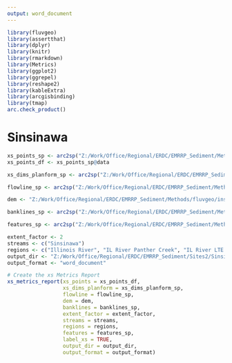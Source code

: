 ```yaml
---
output: word_document
---
```


```r
library(fluvgeo)
library(assertthat)
library(dplyr)
library(knitr)
library(rmarkdown)
library(Metrics)
library(ggplot2)
library(ggrepel)
library(reshape2)
library(kableExtra)
library(arcgisbinding)
library(tmap)
arc.check_product()
```

# Sinsinawa
```r
xs_points_sp <- arc2sp("Z:/Work/Office/Regional/ERDC/EMRRP_Sediment/Methods/fluvgeo/inst/extdata/testing_data.gdb/riffle_floodplain_points")
xs_points_df <- xs_points_sp@data

xs_dims_planform_sp <- arc2sp("Z:/Work/Office/Regional/ERDC/EMRRP_Sediment/Methods/fluvgeo/inst/extdata/testing_data.gdb/riffle_floodplain_dims_planform")

flowline_sp <- arc2sp("Z:/Work/Office/Regional/ERDC/EMRRP_Sediment/Methods/fluvgeo/inst/extdata/testing_data.gdb/flowline")

dem <- "Z:/Work/Office/Regional/ERDC/EMRRP_Sediment/Methods/fluvgeo/inst/extdata/testing_raster.gdb/dem_1m"

banklines_sp <- arc2sp("Z:/Work/Office/Regional/ERDC/EMRRP_Sediment/Methods/fluvgeo/inst/extdata/testing_data.gdb/banklines")

features_sp <- arc2sp("Z:/Work/Office/Regional/ERDC/EMRRP_Sediment/Methods/fluvgeo/inst/extdata/testing_data.gdb/features")

extent_factor <- 2
streams <- c("Sinsinawa")
regions <- c("Illinois River", "IL River Panther Creek", "IL River LTE 120", "IL River LTE 300")
output_dir <- "Z:/Work/Office/Regional/ERDC/EMRRP_Sediment/Sites2/Sinsinawa_05414820"
output_format <- "word_document"
```

```r
# Create the xs Metrics Report
xs_metrics_report(xs_points = xs_points_df,
                  xs_dims_planform = xs_dims_planform_sp,
                  flowline = flowline_sp,
                  dem = dem,
                  banklines = banklines_sp,
                  extent_factor = extent_factor,
                  streams = streams,
                  regions = regions,
                  features = features_sp,
                  label_xs = TRUE,
                  output_dir = output_dir,
                  output_format = output_format)
```
